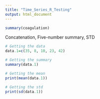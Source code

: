 ```yaml
---
title: "Time_Series_R_Testing"
output: html_document
---
```


```r
summary(coagulation)
```
Concatenation, Five-number summary, STD
```r
# Getting the data
data.1=c(35, 8, 10, 23, 42)

# Getting the summary
summary(data.1)
```

```r
# Getting the mean
print(mean(data.1))

# Getting the std
print(sd(data.1))
```












